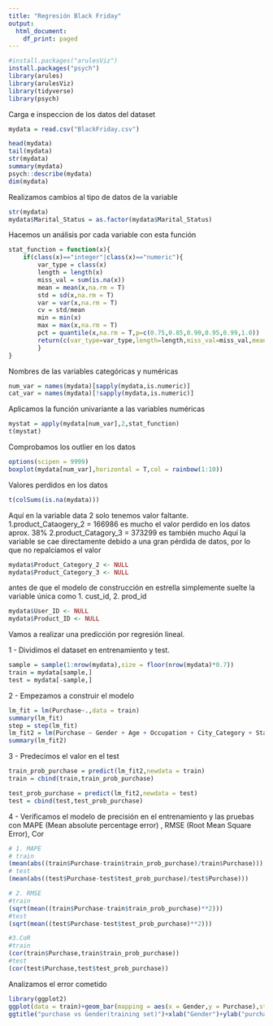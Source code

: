 ```yaml
---
title: "Regresión Black Friday"
output:
  html_document:
    df_print: paged
---
```


```r
#install.packages("arulesViz")
install.packages("psych")
library(arules)
library(arulesViz)
library(tidyverse)
library(psych)
```

Carga e inspeccion de los datos del dataset

```r
mydata = read.csv("BlackFriday.csv")

head(mydata)
tail(mydata)
str(mydata)
summary(mydata)
psych::describe(mydata)
dim(mydata)

```

Realizamos cambios al tipo de datos de la variable

```r
str(mydata)
mydata$Marital_Status = as.factor(mydata$Marital_Status)

```

Hacemos un análisis por cada variable con esta función

```r
stat_function = function(x){
    if(class(x)=="integer"|class(x)=="numeric"){
        var_type = class(x)
        length = length(x)
        miss_val = sum(is.na(x))
        mean = mean(x,na.rm = T)
        std = sd(x,na.rm = T)
        var = var(x,na.rm = T)
        cv = std/mean
        min = min(x)
        max = max(x,na.rm = T)
        pct = quantile(x,na.rm = T,p=c(0.75,0.85,0.90,0.95,0.99,1.0))
        return(c(var_type=var_type,length=length,miss_val=miss_val,mean=mean,std=std,var=var,cv=cv,min=min,max=max,pct=pct))
        }
}
```

Nombres de las variables categóricas y numéricas

```r
num_var = names(mydata)[sapply(mydata,is.numeric)]
cat_var = names(mydata)[!sapply(mydata,is.numeric)]
```

Aplicamos la función univariante a las variables numéricas

```r
mystat = apply(mydata[num_var],2,stat_function)
t(mystat)
```

Comprobamos los outlier en los datos

```r
options(scipen = 9999)
boxplot(mydata[num_var],horizontal = T,col = rainbow(1:10))
```

Valores perdidos en los datos

```r
t(colSums(is.na(mydata)))
```

Aquí en la variable data 2 solo tenemos valor faltante. 1.product_Cataogery_2 = 166986 es mucho el valor perdido en los datos aprox. 38% 2.product_Catagory_3 = 373299 es también mucho Aquí la variable se cae directamente debido a una gran pérdida de datos, por lo que no repalciamos el valor

```r
mydata$Product_Category_2 <- NULL
mydata$Product_Category_3 <- NULL
```

antes de que el modelo de construcción en estrella simplemente suelte la variable única como 1. cust_id, 2. prod_id

```r
mydata$User_ID <- NULL
mydata$Product_ID <- NULL
```
Vamos a realizar una predicción por regresión lineal.

1 - Dividimos el dataset en entrenamiento y test.

```r
sample = sample(1:nrow(mydata),size = floor(nrow(mydata)*0.7))
train = mydata[sample,]
test = mydata[-sample,]
```

2 - Empezamos a construir el modelo

```r
lm_fit = lm(Purchase~.,data = train)
summary(lm_fit)
step = step(lm_fit)
lm_fit2 = lm(Purchase ~ Gender + Age + Occupation + City_Category + Stay_In_Current_City_Years + Marital_Status + Product_Category_1,data= train)
summary(lm_fit2)
```

3 - Predecimos el valor en el test

```r
train_prob_purchase = predict(lm_fit2,newdata = train)
train = cbind(train,train_prob_purchase)

test_prob_purchase = predict(lm_fit2,newdata = test)
test = cbind(test,test_prob_purchase)
```

4 - Verificamos el modelo de precisión en el entrenamiento y las pruebas con MAPE (Mean absolute percentage error) , RMSE (Root Mean Square Error), Cor

```r
# 1. MAPE
# train
(mean(abs((train$Purchase-train$train_prob_purchase)/train$Purchase)))
# test
(mean(abs((test$Purchase-test$test_prob_purchase)/test$Purchase)))

# 2. RMSE
#train 
(sqrt(mean((train$Purchase-train$train_prob_purchase)**2)))
#test
(sqrt(mean((test$Purchase-test$test_prob_purchase)**2)))

#3.CoR
#train 
(cor(train$Purchase,train$train_prob_purchase))
#test 
(cor(test$Purchase,test$test_prob_purchase))
```

Analizamos el error cometido

```r
library(ggplot2)
ggplot(data = train)+geom_bar(mapping = aes(x = Gender,y = Purchase),stat = "identity",position = "stack")
ggtitle("purchase vs Gender(training set)")+xlab("Gender")+ylab("purchase")
```
